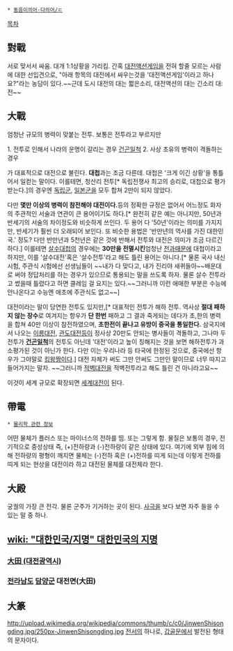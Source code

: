  * [[동음이의어·다의어/ㄷ]]

[[목차]]
== 對戰 ==
서로 맞서서 싸움. 대개 1:1상황을 가리킴. 간혹 [[대전액션게임]]을 전혀 할줄 모르는 사람에 대한 선입견으로, "아래 항목의 대전에서 싸우는것을 '대전액션게임'이라고 하나요?"라는 농담이 있다.~~근데 도시 대전의 대는 짧은소리, 대전액션의 대는 긴소리 대:전~~

== 大戰 ==
엄청난 규모의 병력이 맞붙는 전투. 보통은 전투라고 부르지만

1. 전투로 인해서 나라의 운명이 갈리는 경우 [[건곤일척]]
2. 사상 초유의 병력이 격돌하는 경우

가 대표적으로 대전으로 불린다. '''대첩'''과는 조금 다른데. 대첩은 '크게 이긴 상황'을 통틀어서 일컫는 말이다. 이를테면, 청산리 전투[* 독립전쟁사 최고의 승리로, 대첩으로 평가받는다.]의 경우엔 [[독립군]], [[일본군]]을 모두 합쳐 2만이 되지 않았다. 

다만 '''몇만 이상의 병력이 참전해야 대전이다.'''등의 정확한 규정은 없어서 어느정도 화자의 주관적인 서술과 연관이 큰 용어이기도 하다.[* 완전히 같은 예는 아니지만, 50년과 반세기의 서술의 차이정도와 비슷하게 쓰인다. 두 용어 다 '50년'이라는 의미를 가지지만, 반세기가 훨씬 더 오래되어 보인다. 또 비슷한 용법은 '반만년의 역사를 가진 대한민국.' 정도? 다만 반만년과 5천년은 같은 것에 반해서 전투와 대전은 의미가 조금 다르긴 하다.] 이를테면 [[살수대첩]]의 경우에는 '''30만을 전멸시킨'''엄청난 [[전과]]때문에 대첩이라고 하지만, 이를 '살수대전'혹은 '살수전투'라고 해도 틀린 용어는 아니다.[* 물론 국사 내신시험, 주관식 시험에선 선생님들이 ~~내가 다 맞다고, 내가 진리야 새퀴들아~~배운대로 써야 정답처리를 하는 경우가 있으므로 통용되는 말을 쓰도록 하자. 물론 살수 전투라고 썼을때 틀렸다고 하면 클레임 걸 요지는 있다.~~그러니까 이런 애매한 부분은 수능에 안나온다고 수능엔 애초에 주관식도 없고~~]

대전이라는 말이 당연한 전투도 있지만,[* 대표적인 전투가 해하 전투. 역사상 '''절대 패하지 않는 장수'''로 여겨지는 항우가 '''단 한번''' 패하고 그 결과 죽게되는 데다가 초,한의 병력을 합쳐 40만 이상이 참전하였으며, '''초한전이 끝나고 유방이 중국을 통일한다.''' 삼국지에서 나오는 [[이릉대전]], [[관도대전]]등이 정사상 20만도 안되는 병사들이 격돌하고, 그나마 두 전투가 '''[[건곤일척]]'''의 전투도 아닌데 '대전'이라고 높이 칭해지는 것을 보면 해하전투가 과소평가된 것이 아닌가 한다. 다만 이는 우리나라 등 타국에 한정된 것으로, 중국에선 항우가 그야말로 [[킹왕짱]]이다.] 대전 자체가 써도 그만 안써도 그만인 말이므로 너무 따지고 들어가지는 말자. ~~그러니까 [[적벽대전]]을 적벽전투라고 해도 틀린 건 아니라고요~~

이것이 세계 규모로 확장되면 [[세계대전]]이 된다.

== 帶電 ==
 * [[물리학 관련 정보]]
어떤 물체가 플러스 또는 마이너스의 전하를 띰. 또는 그렇게 함. 물질은 보통의 경우, 전기적으로 중성상태 즉, (+)전하량과  (-)전하량이 같은 상태에 있다. 여기에 외부 힘에 의해 전하량의 평형이 깨지면 물체는 (-)전하 혹은 (+)전하를 띠게 되는데 이렇게 전하를 띠게 되는 현상을 대전이라 하고 대전된 물체를 대전체라 한다.

== 大殿 ==
궁궐의 가장 큰 전각. 물론 군주가 기거하는 곳이 된다.
[[사극]]을 보다 보면 자주 들을 수 있는 말 중 하나.

== [[wiki: "대한민국/지명" 대한민국의 지명]] ==
=== [[대전광역시|大田 (대전광역시)]] ===

=== [[전라남도]] [[담양군]] 대전면(大田) ===

== 大篆 ==
http://upload.wikimedia.org/wikipedia/commons/thumb/c/c0/JinwenShisongding.jpg/250px-JinwenShisongding.jpg
[[전서]]의 하나로, [[갑골문]]에서 발전된 형태의 문자이다.
